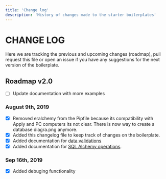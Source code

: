 ```yaml
---
title: 'Change log'
description: 'History of changes made to the starter boilerplates'
---
```


# CHANGE LOG

Here we are tracking the previous and upcoming changes (roadmap), pull request this file or open an issue if you have any suggestions for the next version of the boilerplate.

## Roadmap v2.0

- [ ] Update documentation with more examples

### August 9th, 2019
- [x] Removed eralchemy from the Pipfile because its compatibility with Apply and PC computers its not clear. There is now way to create a database diagra.png anymore.
- [x] Added this changelog file to keep track of changes on the boilerplate.
- [x] Added documentation for [data validations](https://github.com/4GeeksAcademy/flask-rest-hello/blob/master/docs/DATA_VALIDATIONS.md)
- [x] Added documentation for [SQL Alchemy operations](https://github.com/4GeeksAcademy/flask-rest-hello/edit/master/docs/MYSQL.md).

### Sep 16th, 2019
- [x] Added debuging functionality